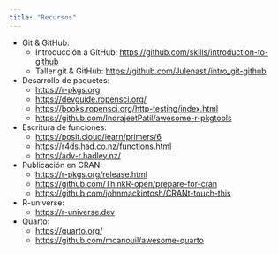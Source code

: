 ```yaml
---
title: "Recursos"
---
```


- Git & GitHub:
  - Introducción a GitHub: <https://github.com/skills/introduction-to-github>
  - Taller git & GitHub: <https://github.com/Julenasti/intro_git-github>

- Desarrollo de paquetes: 
  - <https://r-pkgs.org>
  - <https://devguide.ropensci.org/>
  - <https://books.ropensci.org/http-testing/index.html>
  - <https://github.com/IndrajeetPatil/awesome-r-pkgtools>

- Escritura de funciones: 
  - <https://posit.cloud/learn/primers/6>
  - <https://r4ds.had.co.nz/functions.html>
  - <https://adv-r.hadley.nz/>
  
- Publicación en CRAN:
  - <https://r-pkgs.org/release.html>
  - <https://github.com/ThinkR-open/prepare-for-cran>
  - <https://github.com/johnmackintosh/CRANt-touch-this>

- R-universe:
  - <https://r-universe.dev>
  
- Quarto:
  - <https://quarto.org/>
  - <https://github.com/mcanouil/awesome-quarto>



